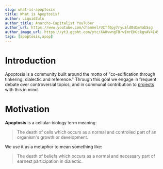 ```yaml
---
slug: what-is-apoptosis
title: What is Apoptosis?
author: LiquidZulu
author_title: Anarcho-Capitalist YouTuber
author_url: https://www.youtube.com/channel/UCTf0py7ryuSldOsDm4abSsg
author_image_url: https://yt3.ggpht.com/ytc/AAUvwngTBrwImrEHOckgvAV4I45tRm4-lPRC-X0KvsAT9w=s176-c-k-c0x00ffffff-no-rj
tags: [apoptosis,apop]
---
```

# Introduction
Apoptosis is a community built around the motto of "co-edification through tinkering, dialectic and reference." Through this goal we engage in frequent debate over controversial topics, and in communal contribution to [projects](https://github.com/apoptosis) with this in mind.

# Motivation
**Apoptosis** is a cellular-biology term meaning:
> The death of cells which occurs as a normal and controlled part of an organism's growth or development.

We use it as a metaphor to mean something like:
> The death of beliefs which occurs as a normal and necessary part of earnest participation in dialectic.